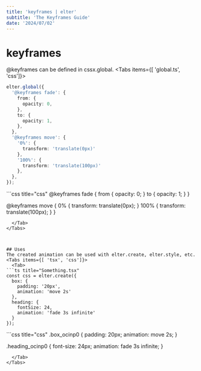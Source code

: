 ```yaml
---
title: 'keyframes | elter'
subtitle: 'The Keyframes Guide'
date: '2024/07/02'
---
```


<TocBot />

# keyframes

@keyframes can be defined in cssx.global.
<Tabs items={[ 'global.ts', 'css']}>
  <Tab>
```ts title="global.ts"
elter.global({
  '@keyframes fade': {
    from: {
      opacity: 0,
    },
    to: {
      opacity: 1,
    },
  },
  '@keyframes move': {
    '0%': {
      transform: 'translate(0px)'
    },
    '100%': {
      transform: 'translate(100px)'
    },
  },
});
```
  </Tab>
  <Tab>
```css title="css"
@keyframes fade {
  from {
    opacity: 0;
  }
  to {
    opacity: 1;
  }
}

@keyframes move {
  0% {
    transform: translate(0px);
  }
  100% {
    transform: translate(100px);
  }
}
```  
  </Tab>
</Tabs>



## Uses
The created animation can be used with elter.create, elter.style, etc.
<Tabs items={[ 'tsx', 'css']}>
  <Tab>
```ts title="Something.tsx"
const css = elter.create({
  box: {
    padding: '20px',
    animation: 'move 2s'
  },
  heading: {
    fontSize: 24,
    animation: 'fade 3s infinite'
  }
});
```
  </Tab>
  <Tab>
```css title="css"
.box_ocinp0 {
  padding: 20px;
  animation: move 2s;
}

.heading_ocinp0 {
  font-size: 24px;
  animation: fade 3s infinite;
}
```  
  </Tab>
</Tabs>